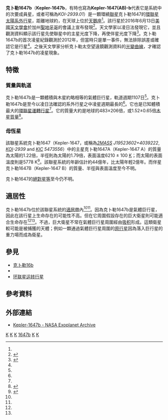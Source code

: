 {{noteTA
|G1=Astronomy
|1=zh-cn:空间望远镜; zh-tw:太空望遠鏡; zh-hk:太空望遠鏡;
|2=zh-cn:开普勒; zh-tw:克卜勒; zh-hk:開普勒;
}}
{{Planetbox begin
| name=Kepler-1647b
}}
{{Planetbox image
| image =
| caption = 克卜勒1647b（黑點）通過母恆星盤面前方的想像圖
}}
{{Planetbox star
| star = 克卜勒1647 
| constell= [[天鵝座|天鵝座]]
| RA = {{RA|19|42|36.02}}<ref name="NASA-Exoplanet-Archive"/>
| DEC= {{DEC|+40|39|22.2}}
| dist_ly = 3700
| dist_pc = 1134
| app_mag = 未知
| mass = 1.22<ref name="NASA-Exoplanet-Archive"/>
| radius = 1.79<ref name="NASA-Exoplanet-Archive"/>
| temperature = 6210
| metallicity = -0.14±0.05
| age = 4.4
}}
{{Planetbox character
| mass = 1.52±0.65
| radius = 1.06±0.0123
}}
{{Planetbox orbit
| period = 1107.6±0.023<ref name="NASA-Exoplanet-Archive"/>
| orbital velocity =
| semimajor = 2.7205±0.007<ref name="NASA-Exoplanet-Archive"/>	
| eccentricity = 0.0581<ref name="NASA-Exoplanet-Archive"/>
| inclination = ~90.1<ref name="NASA-Exoplanet-Archive"/>
}}
{{Planetbox discovery
| discovery_date = 2016年6月13日
| discoverers =
| discovery_site = [[克卜勒太空望遠鏡|克卜勒太空望遠鏡]]
| discovery_method = 凌日法
| detection_methods = 
| discovery_status = 
}}
{{Planetbox catalog
| names = KOI-2939.01; KOI-2939 b; WISE J195236.01+403921.8 b; 2MASS J19523602+4039222 b; KIC 5473556 b; Kepler-1647(AB)-b
}}
{{Planetbox end}}

'''克卜勒1647b'''（'''Kepler-1647b'''，有時也寫為'''Kepler-1647(AB)-b'''代表它是系統中的次要成員星，或者可稱為''KOI-2939.01''）是一顆環繞[[聯星|聯星]]克卜勒1647的[[環聯星運轉行星|環聯星]][[太陽系外行星|太陽系外行星]]，距離地球約{{convert|3700|ly|pc}}，在天球上位於[[天鵝座|天鵝座]]<ref name="NASA-Goddard" />。該行星於2016年6月13日[[美國天文學會|美國天文學會]]於加州[[聖地牙哥_(加利福尼亞州)|聖地牙哥]]的會議上宣布發現<ref name="NASA-Goddard">{{cite web | url=https://www.nasa.gov/feature/goddard/2016/new-planet-is-largest-discovered-that-orbits-two-suns | title=New Planet Is Largest Discovered That Orbits Two Suns | publisher=NASA | date=June 13, 2016 | accessdate=June 14, 2016 | archive-date=2016-06-16 | archive-url=https://web.archive.org/web/20160616103534/http://www.nasa.gov/feature/goddard/2016/new-planet-is-largest-discovered-that-orbits-two-suns/ | dead-url=no }}</ref>。天文學家以凌日法發現它，並且觀測資料顯示該行星先使聯星中的主星光度下降，再使伴星光度下降<ref name="arxiv">{{cite journal | url=https://arxiv.org/pdf/1512.00189v2.pdf | title=Kepler-1647b: the largest and longest-period Kepler transiting circumbinary planet. | author=Veselin B. Kostov, Jerome A. Orosz, William F. Welsh, Laurance R. Doyle, Daniel C. Fabrycky, Nader Haghighipour, Billy Quarles, Donald R. Short, William D. Cochran, Michael Endl, Eric B. Ford, Joao Gregorio, Tobias C. Hinse, Howard Isaacson, Jon M. Jenkins, Eric L. N. Jensen, Stephen Kane, Ilya Kull, David W. Latham, Jack J. Lissauer, Geoffrey W. Marcy, Tsevi Mazeh, Tobias W. A. Muller, Joshua Pepper, Samuel N. Quinn, Darin Ragozzine, Avi Shporer, Jason H. Steffen, Guillermo Torres, Gur Windmiller, William J. Borucki | arxiv=1512.00189v2 | access-date=2016-06-17 | archive-date=2016-06-15 | archive-url=https://web.archive.org/web/20160615202607/http://arxiv.org/pdf/1512.00189v2.pdf | dead-url=no }}</ref>。克卜勒1647b的首次凌星紀錄觀測於2012年，但當時只是單一事件，無法排除誤差或確認它是行星<ref name="arxiv" />。之後天文學家分析克卜勒太空望遠鏡觀測資料的[[光變曲線|光變曲線]]，才確認了克卜勒1647b的凌星現象。

== 特徵 ==

=== 質量與軌道 ===
克卜勒1647b是一顆體積與木星約略相等的氣體巨行星，軌道週期1107日<ref name="arxiv" />。克卜勒1647b是至今以凌日法確認的系外行星之中凌星週期最長的<ref name="NASA-Goddard" />。它也是已知體積最大的[[環聯星運轉行星|環聯星運轉行星]]<ref name="arxiv" />。它的質量大約是地球的483±206倍，或1.52±0.65倍[[木星質量|木星質量]]<ref name="NASA-Exoplanet-Archive">{{cite web | url=http://exoplanetarchive.ipac.caltech.edu/cgi-bin/DisplayOverview/nph-DisplayOverview?objname=Kepler-1647+b&type=CONFIRMED_PLANET | title=Kepler-1647b - NASA Exoplanet Archive | accessdate=June 14, 2016 | archive-date=2017-03-05 | archive-url=https://web.archive.org/web/20170305002629/http://exoplanetarchive.ipac.caltech.edu/cgi-bin/DisplayOverview/nph-DisplayOverview?objname=Kepler-1647+b&type=CONFIRMED_PLANET | dead-url=yes }}</ref>。

=== 母恆星 ===
該聯星系統克卜勒1647（Kepler-1647，或稱為''[[2MASS|2MASS]] J19523602+4039222'', ''[[Kepler_Object_of_Interest|KOI]]-2939'' and  ''[[Kepler_Input_Catalog|KIC]] 5473556''）中的主星克卜勒1647A（Kepler-1647 A）的質量為太陽的1.22倍，半徑則為太陽的1.79倍，表面溫度6210 ± 100 [[开尔文|K]]；而太陽的表面溫度則是5778 K<ref>{{cite web |url=http://www.universetoday.com/18092/temperature-of-the-sun/ |title=Temperature of the Sun |author=Fraser Cain |date=15 September 2008 |work= |publisher=Universe Today |accessdate=19 February 2011 |archive-date=2010-08-29 |archive-url=https://web.archive.org/web/20100829025937/http://www.universetoday.com/18092/temperature-of-the-sun/ |dead-url=no }}</ref>。該聯星系統的年齡估計約44億年，比太陽年輕2億年。而伴星克卜勒1647B（Kepler-1647 B）的質量、半徑與表面溫度至今不明。

克卜勒1647的[[絕對星等|絕對星等]]至今仍不明。

== 適居性 ==
克卜勒1647b位於該聯星系統的[[適居帶|適居帶]]內<ref name="NASA-Goddard" /><ref name="arxiv" />。因為克卜勒1647b是氣體巨行星，因此在該行星上生命存在的可能性不高。但在它周圍假設存在的巨大衛星則可能適合生命存在<ref name="NASA-Goddard" /><ref name="arxiv" />。不過，巨大衛星不常在氣體巨行星周圍經由[[吸积|吸积]]形成。這類衛星較可能是被捕獲的天體；例如一顆通過氣體巨行星周圍的[[原行星|原行星]]因為落入巨行星的重力場而成為衛星。

== 參見 ==
*[[克卜勒16b|克卜勒16b]]
*{{link-en|克卜勒453b|Kepler-453b}}
*[[环联星运转行星|环联星运转行星]]

== 參考資料 ==
{{reflist}}
{{Sky|19|42|36.02|+|40|32|22.2}}

== 外部連結 ==
*[http://exoplanetarchive.ipac.caltech.edu/cgi-bin/DisplayOverview/nph-DisplayOverview?objname=Kepler-1647+b&type=CONFIRMED_PLANET Kepler-1647b - NASA Exoplanet Archive]{{Wayback|url=http://exoplanetarchive.ipac.caltech.edu/cgi-bin/DisplayOverview/nph-DisplayOverview?objname=Kepler-1647+b&type=CONFIRMED_PLANET |date=20170305002629 }}

{{2016 in space}}

[[Category:2016年发现的系外行星|K]]
[[Category:凌星现象|K]]
[[Category:类木行星|K]]
[[Category:克卜勒太空望遠鏡發現的系外行星|1647b]]
[[Category:適居帶內的系外行星|K]]
[[Category:环联星运转行星|K]]